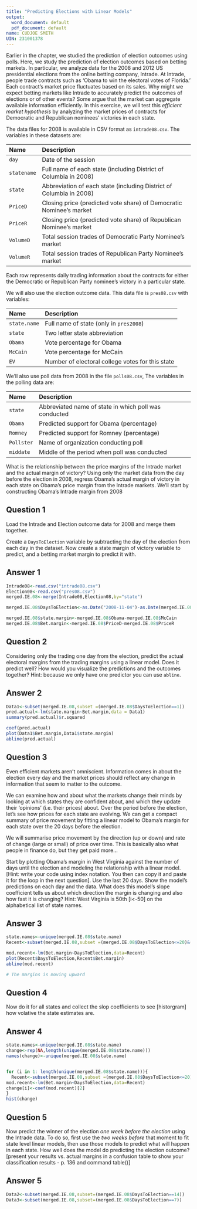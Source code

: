 ```yaml
---
title: "Predicting Elections with Linear Models"
output:
  word_document: default
  pdf_document: default
name: CUDJOE SMITH
UIN: 231001378
---
```


Earlier in the chapter, we studied the prediction of election outcomes
using polls.  Here, we study the prediction of election outcomes based
on betting markets.  In particular, we analyze data for the 2008 and
2012 US presidential elections from the online betting company,
Intrade.  At Intrade, people trade contracts such as 'Obama to win
the electoral votes of Florida.'  Each contract's market price
fluctuates based on its sales.  Why might we expect betting markets
like Intrade to accurately predict the outcomes of elections or of
other events?  Some argue that the market can aggregate available
information efficiently.  In this exercise, we will test this 
*efficient market hypothesis* by analyzing the market prices of
contracts for Democratic and Republican nominees' victories in each
state.

The data files for 2008 is available in CSV format as
`intrade08.csv`. The variables in these datasets are:

 Name                Description
 ------------------- ---------------------------------------------------------
 `day`               Date of the session 
 `statename`         Full name of each state (including District of Columbia in 2008) 
 `state`             Abbreviation of each state (including District of Columbia in 2008)
 `PriceD`            Closing price (predicted vote share) of Democratic Nominee's market
 `PriceR`            Closing price (predicted vote share) of Republican Nominee's market 
 `VolumeD`           Total session trades of Democratic Party Nominee's market
 `VolumeR`           Total session trades of Republican Party Nominee's market 

Each row represents daily trading
information about the contracts for either the Democratic or
Republican Party nominee's victory in a particular state. 

We will also
use the election outcome data.  This data file is `pres08.csv` with variables:

 Name                 Description
 -------------------- ---------------------------------------------------------
 `state.name`         Full name of state (only in `pres2008`)
 `state`              Two letter state abbreviation
 `Obama`              Vote percentage for Obama
 `McCain`             Vote percentage for McCain
 `EV`                 Number of electoral college votes for this state
 
We'll also use poll data from 2008 in the file `polls08.csv`,  The variables in the polling data are:
  
 Name                 Description
 -------------------- ---------------------------------------------------------
 `state`              Abbreviated name of state in which poll was conducted 
 `Obama`              Predicted support for Obama (percentage)
 `Romney`             Predicted support for Romney (percentage) 
 `Pollster`           Name of organization conducting poll 
 `middate`            Middle of the period when poll was conducted 

What is the relationship between the price margins of the Intrade market and the actual margin of victory? Using only the market data from the day before the election in 2008, regress Obama’s actual margin of victory in each state on Obama’s price margin from the Intrade markets. We’ll start by constructing Obama’s Intrade margin from 2008

## Question 1

Load the Intrade and Election outcome data for 2008 and merge them together.

Create a `DaysToElection` variable by subtracting the day of the election from each day in the dataset.  Now create a state margin of victory variable to predict, and a betting market margin to predict it with.

## Answer 1 

```r
Intrade08<-read.csv("intrade08.csv")
Election08<-read.csv("pres08.csv")
merged.IE.08<-merge(Intrade08,Election08,by="state")

merged.IE.08$DaysToElection<-as.Date("2008-11-04")-as.Date(merged.IE.08$day)

merged.IE.08$state.margin<-merged.IE.08$Obama-merged.IE.08$McCain
merged.IE.08$Bet.margin<-merged.IE.08$PriceD-merged.IE.08$PriceR
```

## Question 2

Considering only the trading one day from the election, predict the actual electoral margins from the trading margins using a linear model.  Does it predict well? How would you visualize the predictions and the outcomes together?  Hint: because we only have one predictor you can use `abline`.

## Answer 2

```r
Data1<-subset(merged.IE.08,subset =(merged.IE.08$DaysToElection==1))
pred.actual<-lm(state.margin~Bet.margin,data = Data1)
summary(pred.actual)$r.squared

coef(pred.actual)
plot(Data1$Bet.margin,Data1$state.margin)
abline(pred.actual)
```

## Question 3

Even efficient markets aren’t omniscient. Information comes in about the election every day and the market prices should reflect any change in information that seem to matter to the outcome.

We can examine how and about what the markets change their minds by looking at which states they are confident about, and which they update their ‘opinions’ (i.e. their prices) about. Over the period before the election, let’s see how prices for each state are evolving. We can get a compact summary of price movement by fitting a linear model to Obama’s margin for each state over the 20 days before the election.

We will summarise price movement by the direction (up or down) and rate of change (large or small) of price over time. This is basically also what people in finance do, but they get paid more…

Start by plotting Obama’s margin in West Virginia against the number of days until the election and modeling the relationship with a linear model. [Hint: write your code using index notation. You then can copy it and paste it for the loop in the next question]. Use the last 20 days.  Show the model's predictions on each day and the data.  What does this model's slope coefficient tells us about which direction the margin is changing and also how fast it is changing? Hint: West Virginia is 50th [i<-50] on the alphabetical list of state names.

## Answer 3

```r
state.names<-unique(merged.IE.08$state.name)
Recent<-subset(merged.IE.08,subset =(merged.IE.08$DaysToElection<=20)&(merged.IE.08$state.name==state.names[50]))

mod.recent<-lm(Bet.margin~DaysToElection,data=Recent)
plot(Recent$DaysToElection,Recent$Bet.margin)
abline(mod.recent)

# The margins is moving upward 
```

## Question 4 

Now do it for all states and collect the slop coefficients to see [historgram] how volative the state estimates are.

## Answer 4

```r
state.names<-unique(merged.IE.08$state.name)
change<-rep(NA,length(unique(merged.IE.08$state.name)))
names(change)<-unique(merged.IE.08$state.name)


for (i in 1: length(unique(merged.IE.08$state.name))){
  Recent<-subset(merged.IE.08,subset =(merged.IE.08$DaysToElection<=20)&(merged.IE.08$state.name==state.names[i]))
mod.recent<-lm(Bet.margin~DaysToElection,data=Recent)
change[i]<-coef(mod.recent)[2]
}
hist(change)
```



## Question 5

Now predict the winner of the election *one week before the election* using the Intrade data. To do so, first use the *two weeks before* that moment to fit state level linear models, then use those models to predict what will happen in each state.  How well does the model do predicting the election outcome? [present your results vs. actual margins in a confusion table to show your classification results - p. 136 and command table()]

## Answer 5

```r
Data2<-subset(merged.IE.08,subset=(merged.IE.08$DaysToElection==14))
Data3<-subset(merged.IE.08,subset=(merged.IE.08$DaysToElection==7))
```

